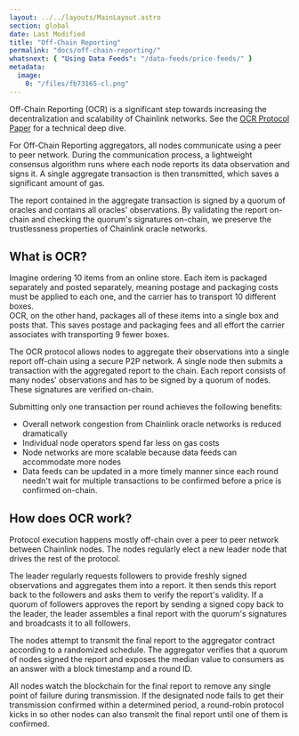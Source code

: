```yaml
---
layout: ../../layouts/MainLayout.astro
section: global
date: Last Modified
title: "Off-Chain Reporting"
permalink: "docs/off-chain-reporting/"
whatsnext: { "Using Data Feeds": "/data-feeds/price-feeds/" }
metadata:
  image:
    0: "/files/fb73165-cl.png"
---
```



Off-Chain Reporting (OCR) is a significant step towards increasing the decentralization and scalability of Chainlink networks. See the [OCR Protocol Paper](https://research.chain.link/ocr.pdf) for a technical deep dive.

For Off-Chain Reporting aggregators, all nodes communicate using a peer to peer network. During the communication process, a lightweight consensus algorithm runs where each node reports its data observation and signs it. A single aggregate transaction is then transmitted, which saves a significant amount of gas.

The report contained in the aggregate transaction is signed by a quorum of oracles and contains all oracles' observations. By validating the report on-chain and checking the quorum's signatures on-chain, we preserve the trustlessness properties of Chainlink oracle networks.

## What is OCR?

<Aside type="note" title="A simple analogy">
  Imagine ordering 10 items from an online store. Each item is packaged separately and posted separately, meaning
  postage and packaging costs must be applied to each one, and the carrier has to transport 10 different boxes.
  <br />
  OCR, on the other hand, packages all of these items into a single box and posts that. This saves postage and packaging
  fees and all effort the carrier associates with transporting 9 fewer boxes.
</Aside>

The OCR protocol allows nodes to aggregate their observations into a single report off-chain using a secure P2P network. A single node then submits a transaction with the aggregated report to the chain. Each report consists of many nodes' observations and has to be signed by a quorum of nodes. These signatures are verified on-chain.

Submitting only one transaction per round achieves the following benefits:

- Overall network congestion from Chainlink oracle networks is reduced dramatically
- Individual node operators spend far less on gas costs
- Node networks are more scalable because data feeds can accommodate more nodes
- Data feeds can be updated in a more timely manner since each round needn't wait for multiple transactions to be confirmed before a price is confirmed on-chain.

## How does OCR work?

Protocol execution happens mostly off-chain over a peer to peer network between Chainlink nodes. The nodes regularly elect a new leader node that drives the rest of the protocol.

The leader regularly requests followers to provide freshly signed observations and aggregates them into a report. It then sends this report back to the followers and asks them to verify the report's validity. If a quorum of followers approves the report by sending a signed copy back to the leader, the leader assembles a final report with the quorum's signatures and broadcasts it to all followers.

The nodes attempt to transmit the final report to the aggregator contract according to a randomized schedule. The aggregator verifies that a quorum of nodes signed the report and exposes the median value to consumers as an answer with a block timestamp and a round ID.

All nodes watch the blockchain for the final report to remove any single point of failure during transmission. If the designated node fails to get their transmission confirmed within a determined period, a round-robin protocol kicks in so other nodes can also transmit the final report until one of them is confirmed.
